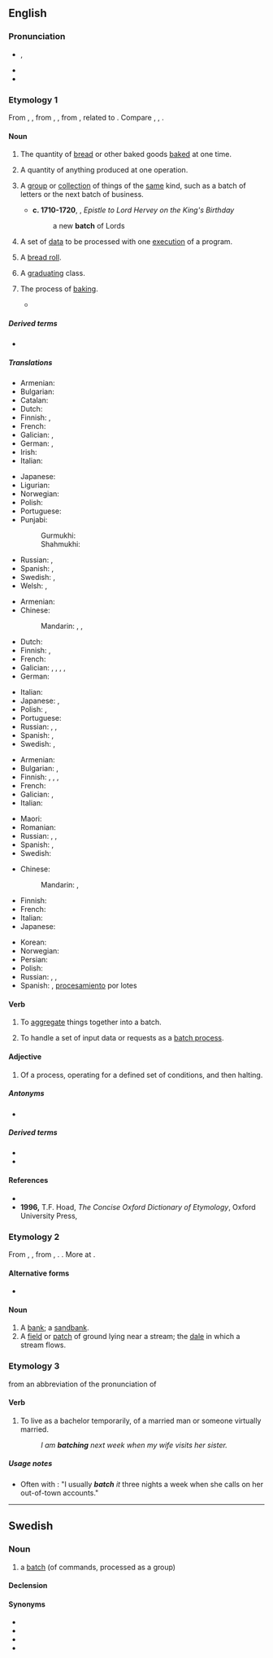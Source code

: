 {{also|Batch}}
==English==

===Pronunciation===
* {{enPR|băch}}, {{IPA|en|/bæt͡ʃ/}}
* {{audio|en|en-us-batch.ogg|Audio (US)}}
* {{rhymes|en|ætʃ}}

===Etymology 1===
From {{inh|en|enm|bache}}, {{m|enm|bacche}}, from {{inh|en|ang|*bæċe}}, {{m|ang|*bæċċe||baking; something baked}}, from {{inh|en|gem-pro|*bakiz||baking}}, related to {{m|ang|bacan||to bake}}. Compare {{cog|de|Gebäck}}, {{cog|nl|gebak}}, {{m|nl|baksel}}.

====Noun====
{{en-noun}}

# The quantity of [[bread]] or other baked goods [[bake]]d at one time.
#: {{syn|en|recipe}}
#: {{ux|en|We made a '''batch''' of cookies to take to the party.}}
# {{lb|en|by extension}} A quantity of anything produced at one operation.
#: {{syn|en|pressing|run|lot}}
#: {{ux|en|We poured a bucket of water in at the top, and the ice-maker dispensed a '''batch''' of ice-cubes at the bottom.}}
# A [[group]] or [[collection]] of things of the [[same]] kind, such as a batch of letters or the next batch of business.
#: {{syn|en|group|lot}}
#* '''c. 1710-1720''', {{w|Lady Mary Wortley Montagu}}, ''Epistle to Lord Hervey on the King's Birthday''
#*: a new '''batch''' of Lords
# {{lb|en|computing}} A set of [[data]] to be processed with one [[execute|execution]] of a program.
#: {{ux|en|The system throttled itself to '''batches''' of 50 requests at a time to keep the thread count under control.}}
# {{lb|en|UK|dialect|Midlands}} A [[bread roll]].
# {{lb|en|Philippines}} A [[graduating]] class.
#: {{ux|en|She was the valedictorian of '''Batch''' '73.}}
# {{lb|en|obsolete}} The process of [[baking]].
#* {{quote-book|en|year=1551|author=T. Wilson|title=Logike 42 b|passage=Except the baker doe his part also in the '''batch'''.}}

=====Derived terms=====
* {{l|en|batch file}}

=====Translations=====
{{trans-top|quantity of baked goods made at one time}}
* Armenian: {{t+|hy|խմբաքանակ }}
* Bulgarian: {{t|bg|фурна}}
* Catalan: {{t+|ca|fornada|f}}
* Dutch: {{t+|nl|lot|n}}
* Finnish: {{t+|fi|erä}}, {{t+|fi|satsi}}
* French: {{t+|fr|fournée|f}}
* Galician: {{t+|gl|fornada|f}}, {{t+|gl|cocedura|f}}
* German: {{t+|de|Liefermenge|f}}, {{t+|de|Stapel|m}}
* Irish: {{t|ga|baisc|f}}
* Italian: {{t+|it|infornata|f}}
{{trans-mid}}
* Japanese: {{t|ja|[[焼き]][[分]]|tr=やきぶん, yaki-bun}}
* Ligurian: {{t|lij|fornâ|f}}
* Norwegian: {{t+|no|ladning|f}}
* Polish: {{t+|pl|partia|f}}
* Portuguese: {{t|pt|fornada|f}}
* Punjabi:
*: Gurmukhi: {{t|pa|ਪਰਾਗਾ|m}}
*: Shahmukhi: {{t|pa|پَراگا|m}}
* Russian: {{t+|ru|па́ртия|f}}, {{t+|ru|по́рция|f}}
* Spanish: {{t|es|hornada|f}},  {{t+|es|tanda|f}}
* Swedish: {{t+|sv|bak|n}}, {{t+|sv|sats|c}}
* Welsh: {{t|cy|pobiad|m}}, {{t|cy|crasiad|m}}
{{trans-bottom}}

{{trans-top|quantity of anything produced in one operation}}
* Armenian: {{t+|hy|խմբաքանակ }}
* Chinese:
*: Mandarin: {{t|cmn|批次|tr=pīcì|sc=Hani}}, {{t+|cmn|批|tr=pī|sc=Hani}}, {{t+|cmn|批量|tr=pīliàng|sc=Hani}}
* Dutch: {{t+|nl|lot|n}}
* Finnish: {{t+|fi|erä}}, {{t+|fi|kertaerä}}
* French: {{t+|fr|lot|m}}
* Galician: {{t|gl|custribada|f}}, {{t|gl|nicrada|f}}, {{t|gl|tanecada|f}}, {{t+|gl|lote|m}}, {{t+|gl|partilla|f}}
* German: {{t+|de|Partie|f}}
{{trans-mid}}
* Italian: {{t+|it|lotto|m}}
* Japanese: {{t+|ja|束|tr=たば, taba|sc=Jpan}}, {{t+|ja|群れ|tr=むれ, mure|sc=Jpan}}
* Polish: {{t+|pl|wsad}}, {{t+|pl|partia|f}}
* Portuguese: {{t+|pt|lote}}
* Russian: {{t+|ru|па́ртия|f}}, {{t+|ru|се́рия|f}}, {{t+|ru|паке́т|m}}
* Spanish: {{t+|es|lote|m}},  {{t+|es|tanda|f}}
* Swedish: {{t+|sv|sats|c}}, {{t+|sv|batch}}
{{trans-bottom}}

{{trans-top|group or collection of things of the same kind}}
* Armenian: {{t+|hy|խմբաքանակ }}
* Bulgarian: {{t+|bg|партида}}, {{t+|bg|порция}}
* Finnish: {{t+|fi|joukko}}, {{t+|fi|sarja}}, {{t+|fi|nippu}}, {{t+|fi|kimppu}}
* French: {{t+|fr|jeu|m}}
* Galician: {{t|gl|mada|f}}, {{t|gl|runfra|f}}
* Italian: {{t+|it|serie|f}}
{{trans-mid}}
* Maori: {{t|mi|rakerake}}
* Romanian: {{t+|ro|șarjă|f}}
* Russian: {{t+|ru|па́ртия|f}}, {{t+|ru|паке́т|m}}, {{t+|ru|по́рция|f}}
* Spanish: {{t+|es|lote|m}},  {{t+|es|juego|f}}
* Swedish: {{t+|sv|sats|c}}
{{trans-bottom}}

{{trans-top|computing}}
* Chinese:
*: Mandarin: {{t|cmn|程序組|sc=Hani}}, {{t|cmn|程序组|tr=chéngxù zǔ|sc=Hani}}
* Finnish: {{t+|fi|erä}}
* French: {{t+|fr|lot|m}}
* Italian: {{t+|it|batch|m}}
* Japanese: {{t|ja|バッチ|tr=batchi|sc=Jpan}}
{{trans-mid}}
* Korean: {{t+|ko|일괄|n}}
* Norwegian: {{t|no|batch}}
* Persian: {{t+|fa|بچ|tr=bač|sc=fa-Arab}}
* Polish: {{t+|pl|stos|m}}
* Russian: {{t+|ru|паке́т|m}}, {{t|ru|бэтч|m}}, {{t|ru|бэч|m}}
* Spanish: {{t+|es|lote|m}}, [[procesamiento]] por lotes
{{trans-bottom}}

====Verb====
{{en-verb}}

# {{lb|en|transitive}} To [[aggregate]] things together into a batch.
#: {{ux|en|The contractor '''batched''' the purchase orders for the entire month into one statement.}}
# {{lb|en|transitive|computing}} To handle a set of input data or requests as a [[batch process]].
#: {{ux|en|The purchase requests for the day were stored in a queue and '''batched''' for printing the next morning.}}

====Adjective====
{{en-adj|-}}

# Of a process, operating for a defined set of conditions, and then halting.
#: {{ux|en|The plant had two '''batch''' assembly lines for packaging, as well as a continuous feed production line.}}

=====Antonyms=====
* {{l|en|continuous}}

=====Derived terms=====
* {{l|en|batch mode}}
* {{l|en|batch process}}

====References====
* {{R:Webster 1913}}
* '''1996,''' T.F. Hoad, ''The Concise Oxford Dictionary of Etymology'', Oxford University Press, {{ISBN|0192830988}}

===Etymology 2===
From {{inh|en|enm|bache}}, {{m|enm|bæcche}}, from {{inh|en|ang|bæċ}}, {{m|ang|beċe||brook, stream}}. {{doublet|en|beck}}. More at {{l|en|beach}}.

====Alternative forms====
* {{alter|en|baiche||obsolete}}

====Noun====
{{en-noun}}

# A [[bank]]; a [[sandbank]].
# A [[field]] or [[patch]] of ground lying near a stream; the [[dale]] in which a stream flows.

===Etymology 3===
from an abbreviation of the pronunciation of {{m|en|bachelor||unmarried adult male}}

====Verb====
{{en-verb}}

# {{lb|en|informal}} To live as a bachelor temporarily, of a married man or someone virtually married.
#: ''I am '''batching''' next week when my wife visits her sister.''

=====Usage notes=====
* Often with {{m|en|it}}: "I usually '''''batch''' it'' three nights a week when she calls on her out-of-town accounts."

----

==Swedish==

===Noun===
{{sv-noun|c}}

# {{lb|sv|computing|slang}} a [[#English|batch]] (of commands, processed as a group)

====Declension====
{{sv-infl-noun-c-er}}
{{sv-infl-noun-c-ar}}

====Synonyms====
* {{l|sv|kommandofil}}
* {{l|sv|körning}}
* {{l|sv|program}}
* {{l|sv|sats}}